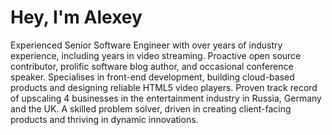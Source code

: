 
# Hey, I'm Alexey

Experienced Senior Software Engineer with over <YearsFrom year={2017} month={1}
day={1} /> years of industry experience, including <YearsFrom year={2018}
month={7} day={28} /> years in video streaming. Proactive open source
contributor, prolific software blog author, and occasional conference speaker.
Specialises in front-end development, building cloud-based products and
designing reliable HTML5 video players. Proven track record of upscaling 4
businesses in the entertainment industry in Russia, Germany and the UK. A
skilled problem solver, driven in creating client-facing products and thriving
in dynamic innovations.
